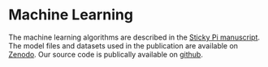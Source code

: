 # Machine Learning{#ml -}

The machine learning algorithms are described in the [Sticky Pi manuscript](todo).
The model files and datasets used in the publication are available on [Zenodo](https://zenodo.org/record/4680119).
Our source code is publically available on [github](https://github.com/sticky-pi/sticky-pi-ml).

